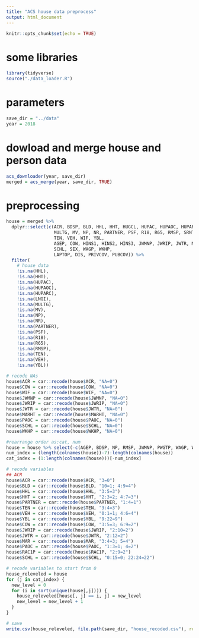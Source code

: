 ```yaml
---
title: "ACS house data preprocess"
output: html_document
---
```


```r
knitr::opts_chunk$set(echo = TRUE)
```

# some libraries

```r
library(tidyverse)
source("./data_loader.R")
```

# parameters

```r
save_dir = "../data"
year = 2018
```


# dowload and merge house and person data

```r
acs_downloader(year, save_dir)
merged = acs_merge(year, save_dir, TRUE)
```

# preprocessing

```r
house = merged %>%
  dplyr::select(c(ACR, BDSP, BLD, HHL, HHT, HUGCL, HUPAC, HUPAOC, HUPARC, LNGI,
                  MULTG, MV, NP, NR, PARTNER, PSF, R18, R65, RMSP, SRNT, SVAL, 
                  TEN, VEH, WIF, YBL, 
                  AGEP, COW, HINS1, HINS2, HINS3, JWMNP, JWRIP, JWTR, MAR, MARHT, PAOC, PWGTP, RAC1P,
                  SCHL, SEX, WAGP, WKHP,
                  LAPTOP, DIS, PRIVCOV, PUBCOV)) %>%
  filter(
    # house data
    !is.na(HHL),
    !is.na(HHT),
    !is.na(HUPAC),
    !is.na(HUPAOC),
    !is.na(HUPARC),
    !is.na(LNGI),
    !is.na(MULTG),
    !is.na(MV),
    !is.na(NP),
    !is.na(NR),
    !is.na(PARTNER),
    !is.na(PSF),
    !is.na(R18),
    !is.na(R65),
    !is.na(RMSP),
    !is.na(TEN),
    !is.na(VEH),
    !is.na(YBL))
```

```r
# recode NAs
house$ACR = car::recode(house$ACR, "NA=0")
house$COW = car::recode(house$COW, "NA=0")
house$WIF = car::recode(house$WIF, "NA=0")
house$JWMNP = car::recode(house$JWMNP, "NA=0")
house$JWRIP = car::recode(house$JWRIP, "NA=0")
house$JWTR = car::recode(house$JWTR, "NA=0")
house$MARHT = car::recode(house$MARHT, "NA=0")
house$PAOC = car::recode(house$PAOC, "NA=0")
house$SCHL = car::recode(house$SCHL, "NA=0")
house$WKHP = car::recode(house$WKHP, "NA=0")

#rearrange order as:cat, num
house = house %>% select(-c(AGEP, BDSP, NP, RMSP, JWMNP, PWGTP, WAGP, WKHP), everything())
num_index = (length(colnames(house))-7):length(colnames(house))
cat_index = (1:length(colnames(house)))[-num_index]
```


```r
# recode variables
## ACR 
house$ACR = car::recode(house$ACR, "3=0")
house$BLD = car::recode(house$BLD, "10=1; 4:9=4")
house$HHL = car::recode(house$HHL, "3:5=3")
house$HHT = car::recode(house$HHT, "2:3=2; 4:7=3")
house$PARTNER = car::recode(house$PARTNER, "1:4=1")
house$TEN = car::recode(house$TEN, "3:4=3")
house$VEH = car::recode(house$VEH, "0:1=1; 4:6=4")
house$YBL = car::recode(house$YBL, "9:22=9")
house$COW = car::recode(house$COW, "3:5=3; 6:9=2")
house$JWRIP = car::recode(house$JWRIP, "2:10=2")
house$JWTR = car::recode(house$JWTR, "2:12=2")
house$MAR = car::recode(house$MAR, "3:4=3; 5=4")
house$PAOC = car::recode(house$PAOC, "1:3=1; 4=2")
house$RAC1P = car::recode(house$RAC1P, "2:9=2")
house$SCHL = car::recode(house$SCHL, "0:15=0; 22:24=22")
```

```r
# recode variables to start from 0
house_releveled = house
for (j in cat_index) {
  new_level = 0
  for (i in sort(unique(house[,j]))) {
    house_releveled[house[, j] == i, j] = new_level
    new_level = new_level + 1
  }
}
```

```r
# save
write.csv(house_releveled, file.path(save_dir, "house_recoded.csv"), row.names = FALSE)
```
